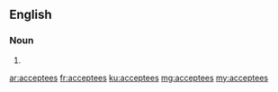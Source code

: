 ==English==

===Noun===
{{head|en|plural}}

# {{plural of|acceptee|lang=en}}

[[ar:acceptees]]
[[fr:acceptees]]
[[ku:acceptees]]
[[mg:acceptees]]
[[my:acceptees]]